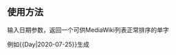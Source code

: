 {{Documentation subpage}}
== 使用方法 ==
输入日期参数{{{1}}}，返回一个可供MediaWiki列表正常排序的单字

例如<nowiki>{{Day|</nowiki>2020-07-25<nowiki>}}</nowiki>生成{{Day|2020-07-25}}
